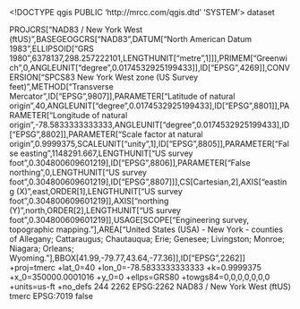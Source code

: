 <!DOCTYPE qgis PUBLIC 'http://mrcc.com/qgis.dtd' 'SYSTEM'>
<qgis version="3.28.2-Firenze">
  <identifier></identifier>
  <parentidentifier></parentidentifier>
  <language></language>
  <type>dataset</type>
  <title></title>
  <abstract></abstract>
  <links/>
  <fees></fees>
  <encoding></encoding>
  <crs>
    <spatialrefsys nativeFormat="Wkt">
      <wkt>PROJCRS["NAD83 / New York West (ftUS)",BASEGEOGCRS["NAD83",DATUM["North American Datum 1983",ELLIPSOID["GRS 1980",6378137,298.257222101,LENGTHUNIT["metre",1]]],PRIMEM["Greenwich",0,ANGLEUNIT["degree",0.0174532925199433]],ID["EPSG",4269]],CONVERSION["SPCS83 New York West zone (US Survey feet)",METHOD["Transverse Mercator",ID["EPSG",9807]],PARAMETER["Latitude of natural origin",40,ANGLEUNIT["degree",0.0174532925199433],ID["EPSG",8801]],PARAMETER["Longitude of natural origin",-78.5833333333333,ANGLEUNIT["degree",0.0174532925199433],ID["EPSG",8802]],PARAMETER["Scale factor at natural origin",0.9999375,SCALEUNIT["unity",1],ID["EPSG",8805]],PARAMETER["False easting",1148291.667,LENGTHUNIT["US survey foot",0.304800609601219],ID["EPSG",8806]],PARAMETER["False northing",0,LENGTHUNIT["US survey foot",0.304800609601219],ID["EPSG",8807]]],CS[Cartesian,2],AXIS["easting (X)",east,ORDER[1],LENGTHUNIT["US survey foot",0.304800609601219]],AXIS["northing (Y)",north,ORDER[2],LENGTHUNIT["US survey foot",0.304800609601219]],USAGE[SCOPE["Engineering survey, topographic mapping."],AREA["United States (USA) - New York - counties of Allegany; Cattaraugus; Chautauqua; Erie; Genesee; Livingston; Monroe; Niagara; Orleans; Wyoming."],BBOX[41.99,-79.77,43.64,-77.36]],ID["EPSG",2262]]</wkt>
      <proj4>+proj=tmerc +lat_0=40 +lon_0=-78.5833333333333 +k=0.9999375 +x_0=350000.0001016 +y_0=0 +ellps=GRS80 +towgs84=0,0,0,0,0,0,0 +units=us-ft +no_defs</proj4>
      <srsid>244</srsid>
      <srid>2262</srid>
      <authid>EPSG:2262</authid>
      <description>NAD83 / New York West (ftUS)</description>
      <projectionacronym>tmerc</projectionacronym>
      <ellipsoidacronym>EPSG:7019</ellipsoidacronym>
      <geographicflag>false</geographicflag>
    </spatialrefsys>
  </crs>
  <extent/>
</qgis>
